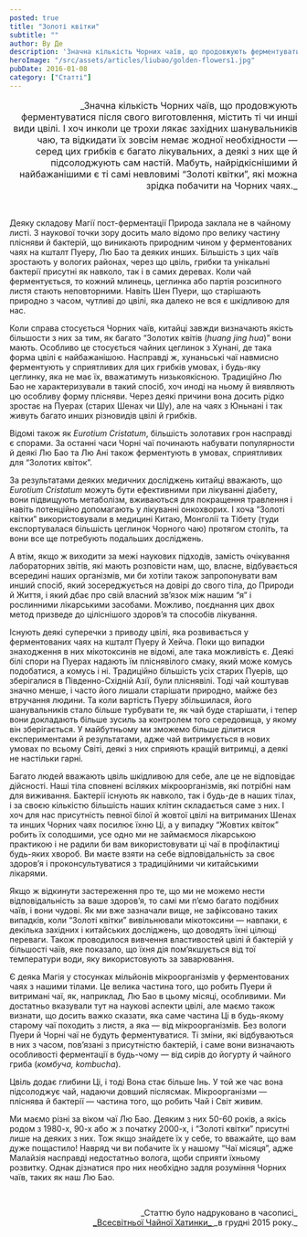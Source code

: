 ```yaml
---
posted: true
title: "Золоті квітки"
subtitle: ""
author: Ву Де
description: 'Значна кількість Чорних чаїв, що продовжують ферментуватися після свого виготовлення, містить ті чи инші види цвілі. І хоч инколи це трохи лякає західних шанувальників чаю...'
heroImage: "/src/assets/articles/liubao/golden-flowers1.jpg"
pubDate: 2016-01-08
category: ["Статті"]
---
```


<p align="right" style="font-size: 1rem; text-wrap: balance;">_Значна кількість Чорних чаїв, що продовжують ферментуватися після свого виготовлення, містить ті чи инші види цвілі. І хоч инколи це трохи лякає західних шанувальників чаю, та відкидати їх зовсім немає жодної необхідности — серед цих грибків є багато лікувальних, а деякі з них ще й підсолоджують сам настій. Мабуть, найрідкіснішими й найбажанішими є ті самі невловимі “Золоті квітки”, які можна зрідка побачити на Чорних чаях._</p>

<p>&nbsp;</p>

Деяку складову Магії пост-ферментації Природа заклала не в чайному листі. З наукової точки зору досить мало відомо про велику частину плісняви й бактерій, що виникають природним чином у ферментованих чаях на кшталт Пуеру, Лю Бао та деяких инших. Більшість з цих чаїв зростають у вологих районах, через що цвіль, грибки та унікальні бактерії присутні як навколо, так і в самих деревах. Коли чай ферментується, то кожний млинець, цеглинка або партія розсипного листя стають неповторними. Навіть Шен Пуери, що старішають природно з часом, чутливі до цвілі, яка далеко не вся є шкідливою для нас.

Коли справа стосується Чорних чаїв, китайці завжди визначають якість більшости з них за тим, як багато “Золотих квітів (<em>huang jing hua</em>)” вони мають. Особливо це стосується чайних цеглинок з Хунані, де така форма цвілі є найбажанішою. Насправді ж, хунаньські чаї навмисно ферментують у сприятливих для цих грибків умовах, і будь-яку цеглинку, яка не має їх, вважатимуть низькоякісною. Традиційно Лю Бао не характеризували в такий спосіб, хоч иноді на ньому й виявляють цю особливу форму плісняви. Через деякі причини вона досить рідко зростає на Пуерах (старих Шенах чи Шу), але на чаях з Юньнані і так живуть багато инших різновидів цвілі й грибків.

Відомі також як _Eurotium Cristatum_, більшість золотавих грон насправді є спорами. За останні часи Чорні чаї починають набувати популярности й деякі Лю Бао та Лю Ані також ферментують в умовах, сприятливих для “Золотих квіток”.

За результатами деяких медичних досліджень китайці вважають, що _Eurotium Cristatum_ можуть бути ефективними при лікуванні діабету, вони підвищують метаболізм, вживаються для покращення травлення і навіть потенційно допомагають у лікуванні онкохворих. І хоча “Золоті квітки” використовували в медицині Китаю, Монголії та Тібету (туди експортувалася більшість цеглинок Чорного чаю) протягом століть, та вони все ще потребують подальших досліджень.

А втім, якщо ж виходити за межі наукових підходів, замість очікування лабораторних звітів, які мають розповісти нам, що, власне, відбувається всередині наших організмів, ми би хотіли також запропонувати вам инший спосіб, який зосереджується на довірі до свого тіла, до Природи й Життя, і який дбає про свій власний зв’язок між нашим “я” і рослинними лікарськими засобами. Можливо, поєднання цих двох метод призведе до ціліснішого здоров’я та способів лікування.

Існують деякі суперечки з приводу цвілі, яка розвивається у ферментованих чаях на кшталт Пуеру й Хейча. Поки що випадки знаходження в них мікотоксинів не відомі, але така можливість є. Деякі білі спори на Пуерах надають їм пліснявілого смаку, який може комусь подобатися, а комусь і ні. Традиційно більшість усіх старих Пуерів, що зберігалися в Південно-Східній Азії, були пліснявілі. Тоді чай коштував значно менше, і часто його лишали старішати природно, майже без втручання людини. Та коли вартість Пуеру збільшилася, його шанувальників стало більше турбувати те, як чай буде старішати, і тепер вони докладають більше зусиль за контролем того середовища, у якому він зберігається. У майбутньому ми зможемо більше ділитися експериментами й результатами, адже чай витримується в нових умовах по всьому Світі, деякі з них сприяють кращій витримці, а деякі не настільки гарні.

Багато людей вважають цвіль шкідливою для себе, але це не відповідає дійсності. Наші тіла сповнені всіляких мікроорганізмів, які потрібні нам для виживання. Бактерії існують як навколо, так і будь-де в наших тілах, і за своєю кількістю більшість наших клітин складається саме з них. І хоч для нас присутність певної білої й жовтої цвілі на витриманих Шенах та инших Чорних чаях посилює їхню Ці, а у випадку “Жовтих квіток” робить їх солодшими, усе одно ми не займаємося лікарською практикою і не радили би вам використовувати ці чаї в профілактиці будь-яких хвороб. Ви маєте взяти на себе відповідальність за своє здоров’я і проконсультуватися з традиційними чи китайськими лікарями.

Якщо ж відкинути застереження про те, що ми не можемо нести відповідальність за ваше здоров’я, то самі ми п’ємо багато подібних чаїв, і вони чудові. Як ми вже зазначали вище, не зафіксовано таких випадків, коли “Золоті квітки” вивільнювали мікотоксини — навпаки, є декілька західних і китайських досліджень, що доводять їхні цілющі переваги. Також проводилося вивчення властивостей цвілі й бактерій у більшості чаїв, яке показало, що їхня дія пом’якшується від тої температури води, яку використовують за заварювання.

Є деяка Магія у стосунках мільйонів мікроорганізмів у ферментованих чаях з нашими тілами. Це велика частина того, що робить Пуери й витримані чаї, як, наприклад, Лю Бао в цьому місяці, особливими. Ми достатньо вказували тут на наукові аспекти цвілі, але маємо також визнати, що досить важко сказати, яка саме частина Ці в будь-якому старому чаї походить з листя, а яка — від мікроорганізмів. Без вологи Пуери й Чорні чаї не будуть ферментуватися. Ті зміни, які відбуваються в них з часом, пов’язані з присутністю бактерій, і саме вони визначають особливості ферментації в будь-чому — від сирів до йогурту й чайного гриба (_комбуча, kombucha_).

Цвіль додає глибини Ці, і тоді Вона стає більше Інь. У той же час вона підсолоджує чай, надаючи довший післясмак. Мікроорганізми — пліснява й бактерії — частина того, що робить Чай і Світ живим.

Ми маємо різні за віком чаї Лю Бао. Деяким з них 50-60 років, а якісь родом з 1980-х, 90-х або ж з початку 2000-х, і “Золоті квітки” присутні лише на деяких з них. Тож якщо знайдете їх у себе, то вважайте, що вам дуже пощастило! Навряд чи ви побачите їх у нашому “Чаї місяця”, адже Малайзія насправді недостатньо волога, щоби сприяти їхньому розвитку. Однак дізнатися про них необхідно задля розуміння Чорних чаїв, таких як наш Лю Бао.

<p>&nbsp;</p>
<p align="right" style="font-size: 0.9rem;">_Статтю було надруковано в часописі_<br /><a title="globalteahut.org" href="http://www.globalteahut.org/" target="blank" rel="noopener">_Всесвітньої Чайної Хатинки_ </a>_в грудні 2015 року._</p>